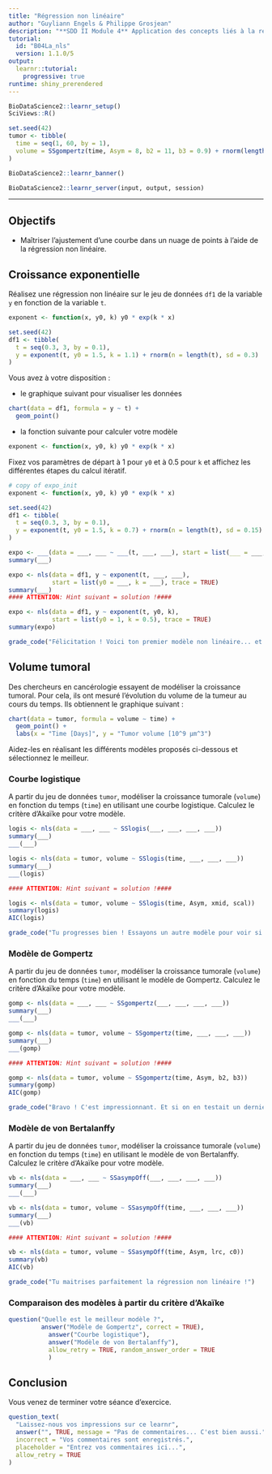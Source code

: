 ```yaml
---
title: "Régression non linéaire"
author: "Guyliann Engels & Philippe Grosjean"
description: "**SDD II Module 4** Application des concepts liés à la régression non linéaire"
tutorial:
  id: "B04La_nls"
  version: 1.1.0/5
output: 
  learnr::tutorial:
    progressive: true
runtime: shiny_prerendered
---
```

  
```r
BioDataScience2::learnr_setup()
SciViews::R()

set.seed(42)
tumor <- tibble(
  time = seq(1, 60, by = 1),
  volume = SSgompertz(time, Asym = 8, b2 = 11, b3 = 0.9) + rnorm(length(time), 0, 0.05)
)
```

```r
BioDataScience2::learnr_banner()
```

```r
BioDataScience2::learnr_server(input, output, session)
```

----
  
## Objectifs
  
- Maîtriser l'ajustement d'une courbe dans un nuage de points à l'aide de la régression non linéaire. 

## Croissance exponentielle 

Réalisez une régression non linéaire sur le jeu de données `df1` de la variable `y` en fonction de la variable `t`. 

```r
exponent <- function(x, y0, k) y0 * exp(k * x)

set.seed(42)
df1 <- tibble(
  t = seq(0.3, 3, by = 0.1),
  y = exponent(t, y0 = 1.5, k = 1.1) + rnorm(n = length(t), sd = 0.3)
)
```

Vous avez à votre disposition : 

- le graphique suivant pour visualiser les données

```r
chart(data = df1, formula = y ~ t) +
  geom_point() 
```

- la fonction suivante pour calculer votre modèle 

```r
exponent <- function(x, y0, k) y0 * exp(k * x)
```

Fixez vos paramètres de départ à 1 pour `y0` et à 0.5 pour `k` et affichez les différentes étapes du calcul itératif.  

```r
# copy of expo_init
exponent <- function(x, y0, k) y0 * exp(k * x)

set.seed(42)
df1 <- tibble(
  t = seq(0.3, 3, by = 0.1),
  y = exponent(t, y0 = 1.5, k = 0.7) + rnorm(n = length(t), sd = 0.15)
)
```

```r
expo <- ___(data = ___, ___ ~ ___(t, ___, ___), start = list(___ = ___, ___ = ___), trace = TRUE)
summary(___)
```

```r
expo <- nls(data = df1, y ~ exponent(t, ___, ___),
            start = list(y0 = ___, k = ___), trace = TRUE)
summary(___)
#### ATTENTION: Hint suivant = solution !####
```

```r
expo <- nls(data = df1, y ~ exponent(t, y0, k),
            start = list(y0 = 1, k = 0.5), trace = TRUE)
summary(expo)
```

```r
grade_code("Félicitation ! Voici ton premier modèle non linéaire... et certainement pas le dernier.")
```

## Volume tumoral 

Des chercheurs en cancérologie essayent de modéliser la croissance tumoral. Pour cela, ils ont mesuré l'évolution du volume de la tumeur au cours du temps. Ils obtiennent le graphique suivant :

```r
chart(data = tumor, formula = volume ~ time) +
  geom_point() + 
  labs(x = "Time [Days]", y = "Tumor volume [10^9 µm^3")
```

Aidez-les en réalisant les différents modèles proposés ci-dessous et sélectionnez le meilleur.

### Courbe logistique 

A partir du jeu de données `tumor`, modéliser la croissance tumorale (`volume`) en fonction du temps (`time`) en utilisant une courbe logistique. Calculez le critère d'Akaïke pour votre modèle. 

```r
logis <- nls(data = ___, ___ ~ SSlogis(___, ___, ___, ___))
summary(___)
___(___)
```

```r
logis <- nls(data = tumor, volume ~ SSlogis(time, ___, ___, ___))
summary(___)
___(logis)

#### ATTENTION: Hint suivant = solution !####
```

```r
logis <- nls(data = tumor, volume ~ SSlogis(time, Asym, xmid, scal))
summary(logis)
AIC(logis)
```

```r
grade_code("Tu progresses bien ! Essayons un autre modèle pour voir si l'on peut trouver mieux.")
```

### Modèle de Gompertz

A partir du jeu de données `tumor`, modéliser la croissance tumorale (`volume`) en fonction du temps (`time`) en utilisant le modèle de Gompertz. Calculez le critère d'Akaïke pour votre modèle. 

```r
gomp <- nls(data = ___, ___ ~ SSgompertz(___, ___, ___, ___))
summary(___)
___(___)
```

```r
gomp <- nls(data = tumor, volume ~ SSgompertz(time, ___, ___, ___))
summary(___)
___(gomp)

#### ATTENTION: Hint suivant = solution !####
```

```r
gomp <- nls(data = tumor, volume ~ SSgompertz(time, Asym, b2, b3))
summary(gomp)
AIC(gomp)
```

```r
grade_code("Bravo ! C'est impressionnant. Et si on en testait un dernier ...")
```

### Modèle de von Bertalanffy

A partir du jeu de données `tumor`, modéliser la croissance tumorale (`volume`) en fonction du temps (`time`) en utilisant le modèle de von Bertalanffy. Calculez le critère d'Akaïke pour votre modèle. 

```r
vb <- nls(data = ___, ___ ~ SSasympOff(___, ___, ___, ___))
summary(___)
___(___)
```

```r
vb <- nls(data = tumor, volume ~ SSasympOff(time, ___, ___, ___))
summary(___)
___(vb)

#### ATTENTION: Hint suivant = solution !####
```

```r
vb <- nls(data = tumor, volume ~ SSasympOff(time, Asym, lrc, c0))
summary(vb)
AIC(vb)
```

```r
grade_code("Tu maitrises parfaitement la régression non linéaire !")
```

### Comparaison des modèles à partir du critère d'Akaïke

```r
question("Quelle est le meilleur modèle ?",
         answer("Modèle de Gompertz", correct = TRUE),
           answer("Courbe logistique"),
           answer("Modèle de von Bertalanffy"), 
           allow_retry = TRUE, random_answer_order = TRUE
           )
```

## Conclusion

Vous venez de terminer votre séance d'exercice.

```r
question_text(
  "Laissez-nous vos impressions sur ce learnr",
  answer("", TRUE, message = "Pas de commentaires... C'est bien aussi."),
  incorrect = "Vos commentaires sont enregistrés.",
  placeholder = "Entrez vos commentaires ici...",
  allow_retry = TRUE
)
```
